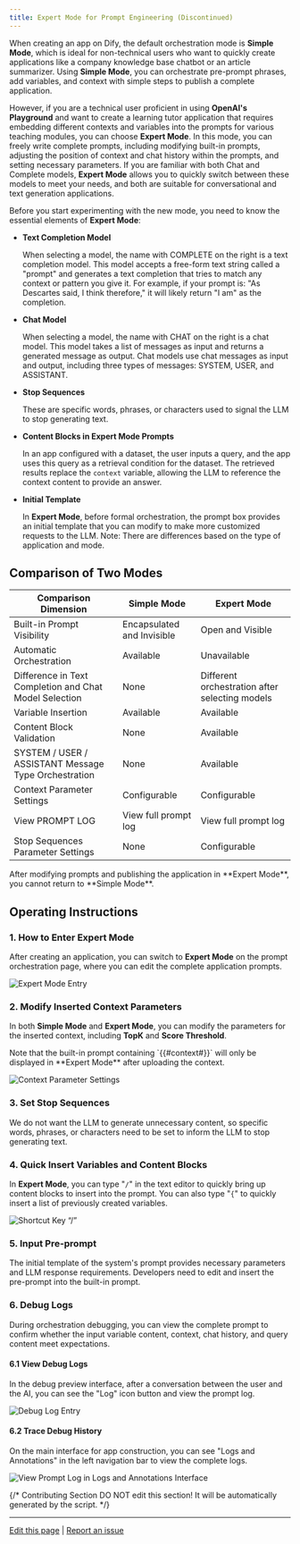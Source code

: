 ```yaml
---
title: Expert Mode for Prompt Engineering (Discontinued)
---
```


When creating an app on Dify, the default orchestration mode is **Simple Mode**, which is ideal for non-technical users who want to quickly create applications like a company knowledge base chatbot or an article summarizer. Using **Simple Mode**, you can orchestrate pre-prompt phrases, add variables, and context with simple steps to publish a complete application.

However, if you are a technical user proficient in using **OpenAI's** **Playground** and want to create a learning tutor application that requires embedding different contexts and variables into the prompts for various teaching modules, you can choose **Expert Mode**. In this mode, you can freely write complete prompts, including modifying built-in prompts, adjusting the position of context and chat history within the prompts, and setting necessary parameters. If you are familiar with both Chat and Complete models, **Expert Mode** allows you to quickly switch between these models to meet your needs, and both are suitable for conversational and text generation applications.

Before you start experimenting with the new mode, you need to know the essential elements of **Expert Mode**:

- **Text Completion Model**

  When selecting a model, the name with COMPLETE on the right is a text completion model. This model accepts a free-form text string called a "prompt" and generates a text completion that tries to match any context or pattern you give it. For example, if your prompt is: "As Descartes said, I think therefore," it will likely return "I am" as the completion.

- **Chat Model**

  When selecting a model, the name with CHAT on the right is a chat model. This model takes a list of messages as input and returns a generated message as output. Chat models use chat messages as input and output, including three types of messages: SYSTEM, USER, and ASSISTANT.
  
- **Stop Sequences**

  These are specific words, phrases, or characters used to signal the LLM to stop generating text.

- **Content Blocks in Expert Mode Prompts**

  In an app configured with a dataset, the user inputs a query, and the app uses this query as a retrieval condition for the dataset. The retrieved results replace the `context` variable, allowing the LLM to reference the context content to provide an answer.

- **Initial Template**

  In **Expert Mode**, before formal orchestration, the prompt box provides an initial template that you can modify to make more customized requests to the LLM. Note: There are differences based on the type of application and mode.

## Comparison of Two Modes

| Comparison Dimension                                | Simple Mode          | Expert Mode                                                   |
| --------------------------------------------------- | --------------------- | -------------------------------------------------------------- |
| Built-in Prompt Visibility                          | Encapsulated and Invisible | Open and Visible                                              |
| Automatic Orchestration                             | Available            | Unavailable                                                   |
| Difference in Text Completion and Chat Model Selection | None                 | Different orchestration after selecting models                |
| Variable Insertion                                  | Available            | Available                                                     |
| Content Block Validation                            | None                 | Available                                                     |
| SYSTEM / USER / ASSISTANT Message Type Orchestration | None                 | Available                                                     |
| Context Parameter Settings                          | Configurable         | Configurable                                                  |
| View PROMPT LOG                                     | View full prompt log | View full prompt log                                          |
| Stop Sequences Parameter Settings                   | None                 | Configurable                                                  |

<Warning>
After modifying prompts and publishing the application in **Expert Mode**, you cannot return to **Simple Mode**.
</Warning>

## Operating Instructions

### 1. How to Enter Expert Mode

After creating an application, you can switch to **Expert Mode** on the prompt orchestration page, where you can edit the complete application prompts.

![Expert Mode Entry](../../../../.gitbook/assets/专家模式.png)

### 2. Modify Inserted Context Parameters

In both **Simple Mode** and **Expert Mode**, you can modify the parameters for the inserted context, including **TopK** and **Score Threshold**.

<Warning>
Note that the built-in prompt containing `{{#context#}}` will only be displayed in **Expert Mode** after uploading the context.
</Warning>

![Context Parameter Settings](../../../../.gitbook/assets/参数设置.png)

### 3. Set Stop Sequences

We do not want the LLM to generate unnecessary content, so specific words, phrases, or characters need to be set to inform the LLM to stop generating text.

### 4. Quick Insert Variables and Content Blocks

In **Expert Mode**, you can type "`/`" in the text editor to quickly bring up content blocks to insert into the prompt. You can also type "`{`" to quickly insert a list of previously created variables.

![Shortcut Key “/”](../../../../.gitbook/assets/快捷键.png)

### 5. Input Pre-prompt

The initial template of the system's prompt provides necessary parameters and LLM response requirements. Developers need to edit and insert the pre-prompt into the built-in prompt.

### 6. Debug Logs

During orchestration debugging, you can view the complete prompt to confirm whether the input variable content, context, chat history, and query content meet expectations.

#### 6.1 View Debug Logs

In the debug preview interface, after a conversation between the user and the AI, you can see the "Log" icon button and view the prompt log.

![Debug Log Entry](../../../../.gitbook/assets/日志.png)

#### 6.2 Trace Debug History

On the main interface for app construction, you can see "Logs and Annotations" in the left navigation bar to view the complete logs.

![View Prompt Log in Logs and Annotations Interface](../../../../.gitbook/assets/12.png)

{/*
Contributing Section
DO NOT edit this section!
It will be automatically generated by the script.
*/}

---

[Edit this page](https://github.com/langgenius/dify-docs/edit/main/en/learn-more/prompt-engineering/prompt-engineering-1/README.mdx) | [Report an issue](https://github.com/langgenius/dify-docs/issues/new?title=Documentation%20Issue%3A%20&body=%23%23%20Issue%20Description%0A%3C%21--%20Please%20briefly%20describe%20the%20issue%20you%20found%20--%3E%0A%0A%23%23%20Page%20Link%0Ahttps%3A%2F%2Fgithub.com%2Flanggenius%2Fdify-docs%2Fblob%2Fmain%2Fen/learn-more/prompt-engineering/prompt-engineering-1%2FREADME.mdx%0A%0A%23%23%20Suggested%20Changes%0A%3C%21--%20If%20you%20have%20specific%20suggestions%20for%20changes%2C%20please%20describe%20them%20here%20--%3E%0A%0A%3C%21--%20Thank%20you%20for%20helping%20improve%20our%20documentation%21%20--%3E)

